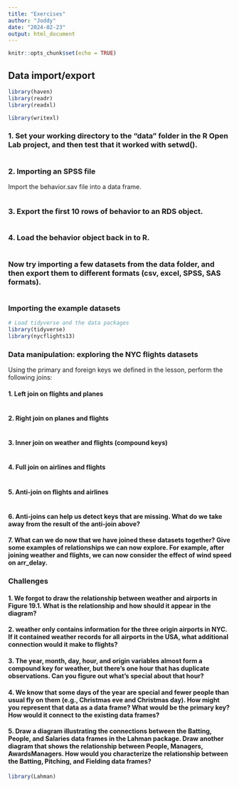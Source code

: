 ```yaml
---
title: "Exercises"
author: "Joddy"
date: "2024-02-23"
output: html_document
---
```


```r
knitr::opts_chunk$set(echo = TRUE)
```

## Data import/export

```r
library(haven)
library(readr)
library(readxl)

library(writexl)
```

### 1. Set your working directory to the "data" folder in the R Open Lab project, and then test that it worked with setwd().

```r

```

### 2. Importing an SPSS file

Import the behavior.sav file into a data frame.

```r

```

### 3. Export the first 10 rows of behavior to an RDS object.

```r

```

### 4. Load the behavior object back in to R.

```r

```

### Now try importing a few datasets from the data folder, and then export them to different formats (csv, excel, SPSS, SAS formats).

```r

```


### Importing the example datasets

```r
# Load tidyverse and the data packages
library(tidyverse)
library(nycflights13)

```

### Data manipulation: exploring the NYC flights datasets

Using the primary and foreign keys we defined in the lesson, perform the following joins:

#### 1. Left join on flights and planes

```r

```

#### 2. Right join on planes and flights

```r

```

#### 3. Inner join on weather and flights (compound keys)

```r

```

#### 4. Full join on airlines and flights

```r

```

#### 5. Anti-join on flights and airlines

```r

```

#### 6. Anti-joins can help us detect keys that are missing. What do we take away from the result of the anti-join above?


#### 7. What can we do now that we have joined these datasets together? Give some examples of relationships we can now explore. For example, after joining weather and flights, we can now consider the effect of wind speed on arr_delay.

### Challenges

#### 1. We forgot to draw the relationship between weather and airports in Figure 19.1. What is the relationship and how should it appear in the diagram?


#### 2. weather only contains information for the three origin airports in NYC. If it contained weather records for all airports in the USA, what additional connection would it make to flights?


#### 3. The year, month, day, hour, and origin variables almost form a compound key for weather, but there’s one hour that has duplicate observations. Can you figure out what’s special about that hour?


#### 4. We know that some days of the year are special and fewer people than usual fly on them (e.g., Christmas eve and Christmas day). How might you represent that data as a data frame? What would be the primary key? How would it connect to the existing data frames?


#### 5. Draw a diagram illustrating the connections between the Batting, People, and Salaries data frames in the Lahman package. Draw another diagram that shows the relationship between People, Managers, AwardsManagers. How would you characterize the relationship between the Batting, Pitching, and Fielding data frames?

```r
library(Lahman)
```



